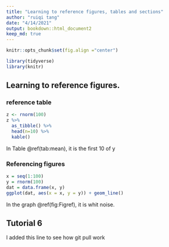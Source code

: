 ```yaml
---
title: "Learning to reference figures, tables and sections"
author: "ruiqi tang"
date: "4/14/2021"
output: bookdown::html_document2
keep_md: true
---
```


```r
knitr::opts_chunk$set(fig.align ="center")
```

```r
library(tidyverse)
library(knitr)
```

## Learning to reference figures.
### reference table

```r
z <- rnorm(100)
z %>%
  as_tibble() %>%
  head(n=10) %>%
  kable()
```
In Table \@ref(tab:mean), it is the first 10 of y

### Referencing figures
```r
x = seq(1:100)
y = rnorm(100)
dat = data.frame(x, y)
ggplot(dat, aes(x = x, y = y)) + geom_line()
```

In the  graph \@ref(fig:Figref), it is whit noise.

## Tutorial 6

I added this line to see how git pull work